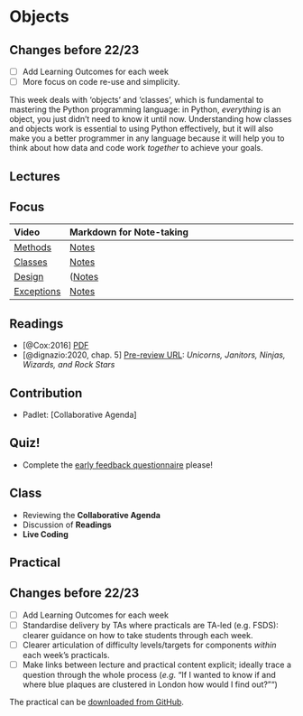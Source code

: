 # Objects


::: {.callout-warning}
## Changes before 22/23

- [ ] Add Learning Outcomes for each week
- [ ] More focus on code re-use and simplicity.

:::

This week deals with 'objects' and 'classes', which is fundamental to mastering the Python programming language: in Python, *everything* is an object, you just didn't need to know it until now. Understanding how classes and objects work is essential to using Python effectively, but it will also make you a better programmer in any language because it will help you to think about how data and code work _together_ to achieve your goals. 


## Lectures

::: {.callout-tip}
## Focus

:::

| Video | Markdown for Note-taking |
| :---- | :----------------------- |
| [Methods](https://web.microsoftstream.com/video/d953bec3-667d-4330-88ca-07deb9c68c9a) | [Notes](https://www.github.com/fsds/lectures/4.1-Methods.md) |
| [Classes](https://web.microsoftstream.com/video/8727d485-199e-4f49-ab87-0848366a55ea) | [Notes](https://www.github.com/fsds/lectures/4.2-Classes.md) |
| [Design](https://web.microsoftstream.com/video/caade180-3e55-463c-a5b9-4572dd2cd2f3) | ([Notes](https://www.github.com/fsds/lectures/4.3-Design.md) |
| [Exceptions](https://web.microsoftstream.com/video/ab802229-9eb2-46c3-8fa6-a6dec56a6828) | [Notes](https://www.github.com/fsds/lectures/4.4-Errors.md) |


## Readings

- [@Cox:2016] [PDF](http://insideairbnb.com/reports/how-airbnbs-data-hid-the-facts-in-new-york-city.pdf)
- [@dignazio:2020, chap. 5] [Pre-review URL](https://bookbook.pubpub.org/pub/fcshwhq6): *Unicorns, Janitors, Ninjas, Wizards, and Rock Stars*

## Contribution

- Padlet: [Collaborative Agenda]

## Quiz!

- Complete the [early feedback questionnaire](https://moodle.ucl.ac.uk/mod/questionnaire/
view.php?id=2429914) please!

## Class

- Reviewing the **Collaborative Agenda**
- Discussion of **Readings**
- **Live Coding**

## Practical

:::{.callout-warning}
## Changes before 22/23

- [ ] Add Learning Outcomes for each week
- [ ] Standardise delivery by TAs where practicals are TA-led (e.g. FSDS): clearer guidance on how to take students through each week.
- [ ] Clearer articulation of difficulty levels/targets for components *within* each week's practicals.
- [ ] Make links between lecture and practical content explicit; ideally trace a question through the whole process (*e.g.* "If I wanted to know if and where blue plaques are clustered in London how would I find out?"")

:::

The practical can be [downloaded from GitHub](https://github.com/jreades/i2p/blob/master/practicals/Practical-04-Objects.ipynb).
